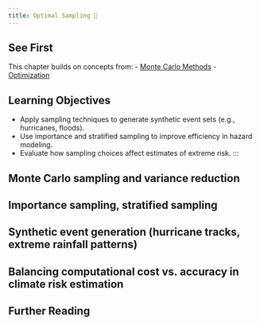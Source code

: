 ```yaml
---
title: Optimal Sampling 🚧
---
```


## See First {.unnumbered}

This chapter builds on concepts from:
- [Monte Carlo Methods](/chapters/fundamentals/monte-carlo.qmd)
- [Optimization](/chapters/fundamentals/optimization.qmd)

## Learning Objectives {.unnumbered}

- Apply sampling techniques to generate synthetic event sets (e.g., hurricanes, floods).
- Use importance and stratified sampling to improve efficiency in hazard modeling.
- Evaluate how sampling choices affect estimates of extreme risk.
:::

## Monte Carlo sampling and variance reduction

## Importance sampling, stratified sampling

## Synthetic event generation (hurricane tracks, extreme rainfall patterns)
    
## Balancing computational cost vs. accuracy in climate risk estimation

## Further Reading {.unnumbered}